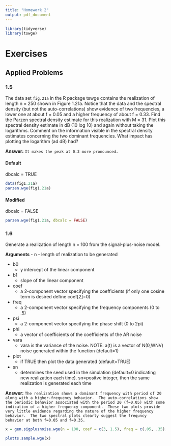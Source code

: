 ```yaml
---
title: "Homework 2"
output: pdf_document
---
```


```r

library(tidyverse)
library(tswge)

```


# Exercises

## Applied Problems

### 1.5

The data set `fig.21a` in the R package tswge contains the realization of length n = 250 shown in Figure 1.21a.  Notice that the data and the spectral density (but not the auto-correlations) show evidence of two frequencies, a lower one at about f = 0.05 and a higher frequency of about f = 0.33.  Find the Parzen spectral density estimate for this realization with M = 31.  Plot this spectral density estimate in dB (10 log 10) and again without taking the logarithms.  Comment on the information visible in the spectral density estimates concerning the two dominant frequencies.  What impact has plotting the logarithm (ad dB) had?


**Answer:**  `It makes the peak at 0.3 more pronounced.`



#### Default

dbcalc = TRUE

```r


data(fig1.21a)
parzen.wge(fig1.21a)


```
#### Modified 

dbcalc = FALSE

```r

parzen.wge(fig1.21a, dbcalc = FALSE)


```

### 1.6

Generate a realization of length n = 100 from the signal-plus-noise model.


**Arguments**
- n	
  - length of realization to be generated

- b0	
  - y intercept of the linear component

- b1	
  - slope of the linear component

- coef	
  - a 2-component vector specifying the coefficients (if only one cosine term is desired define coef[2]=0)

- freq	
  - a 2-component vector specifying the frequency components (0 to .5)

- psi	
  - a 2-component vector specifying the phase shift (0 to 2pi)

- phi	
  - a vector of coefficients of the coefficients of the AR noise

- vara	
  - vara is the variance of the noise. NOTE: a(t) is a vector of N(0,WNV) noise generated within the function (default=1)

- plot	
  - if TRUE then plot the data generated (default=TRUE)

- sn	
  - determines the seed used in the simulation (default=0 indicating new realization each time). sn=positve integer, then the same realization is generated each time


**Answer:**  `The realization shows a dominant frequency with period of 20 along with a higher-frequency behavior.  The auto-correlations show the periodic behavior associated with the period 20 (f=0.05) with some indication of a higher frequency component.  These two plots provide very little evidence regarding the nature of the higher frequency behavior.  The two spectral plots clearly suggest the frequncy behavior at both f=0.05 and f=0.35.`


```r

x = gen.sigplusnoise.wge(n = 100, coef = c(3, 1.5), freq = c(.05, .35), psi = c(0,2))

plotts.sample.wge(x)


```

